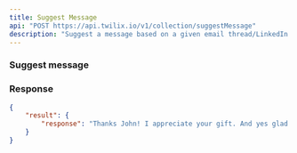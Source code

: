 ```yaml
---
title: Suggest Message
api: "POST https://api.twilix.io/v1/collection/suggestMessage"
description: "Suggest a message based on a given email thread/LinkedIn profile."
---
```


### Suggest message

<Snippet file="param-collection.mdx"/>
<Snippet file="param-sort.mdx"/>
<Snippet file="param-fields.mdx"/>
<Snippet file="param-prompt.mdx"/>
<Snippet file="param-where.mdx"/>
<Snippet file="param-limit.mdx"/>

### Response

<ResponseExample>

```json Response
{
    "result": {
        "response": "Thanks John! I appreciate your gift. And yes glad to meet you this Friday! See you there!"
    }
}
```
</ResponseExample>
